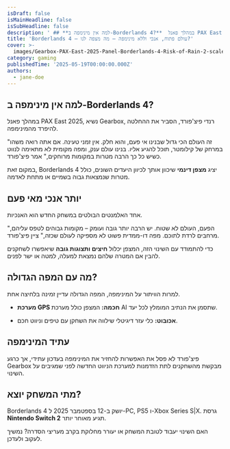 ```yaml
---
isDraft: false
isMainHeadline: false
isSubHeadline: false
description: ' ## **למה אין מינימפה ב-Borderlands 4?**  במהלך פאנל PAX East 2025, נשיא Gearbox, רנדי פיצ''פורד, הסביר את ההחלטה להיפרד מהמינימפה.  "זה העול'
title: 'Borderlands 4 – עולם פתוח, אנכי וללא מינימפה – מה מצפה לנו?'
cover: >-
  images/Gearbox-PAX-East-2025-Panel-Borderlands-4-Risk-of-Rain-2-scaled-1-1-scaled.webp
category: gaming
publishedTime: '2025-05-19T00:00:00.000Z'
authors:
  - jane-doe
---
```


## **למה אין מינימפה ב-Borderlands 4?**

במהלך פאנל PAX East 2025, נשיא Gearbox, רנדי פיצ'פורד, הסביר את ההחלטה להיפרד מהמינימפה.

"זה העולם הכי גדול שבנינו אי פעם, והוא חלק. אין זמני טעינה. אם אתה רואה משהו במרחק של קילומטר, תוכל להגיע אליו. בנינו עולם ענק, ומפה מקומית לא מתאימה לנווט כשיש כל כך הרבה מטרות במקומות מרוחקים," אמר פיצ'פורד.

במקום זאת, Borderlands 4 יציג **מצפן דינמי** שיכוון אותך לכיוון היעדים השונים, כולל מטרות שנמצאות גבוה בשמיים או מתחת לאדמה.

## **יותר אנכי מאי פעם**

אחד האלמנטים הבולטים במשחק החדש הוא האנכיות.

"הפעם, העולם לא שטוח. יש הרבה יותר גובה ועומק – מקומות גבוהים לטפס עליהם, מרחבים לרדת לתוכם. מפה דו-ממדית פשוט לא מספיקה לעולם שכזה," ציין פיצ'פורד.

כדי להתמודד עם השינוי הזה, המצפן יכלול **חיצים ותצוגות גובה** שיאפשרו לשחקנים להבין אם המטרה שלהם נמצאת למעלה, למטה או ישר לפנים.

## **מה עם המפה הגדולה?**

למרות הוויתור על המינימפה, המפה הגדולה עדיין זמינה בלחיצה אחת.

- **מערכת GPS חכמה:** המצפן כולל מערכת AI שתסמן את הנתיב המומלץ לכל יעד.
    
- **אכובוט:** כלי עזר דיגיטלי שילווה את השחקן עם טיפים וניווט חכם.
    

## **עתיד המינימפה**

פיצ'פורד לא פסל את האפשרות להחזיר את המינימפה בעדכון עתידי, אך כרגע Gearbox מבקשת מהשחקנים לתת הזדמנות למערכת הניווט החדשה לפני שמגיבים על השינוי.

## **מתי המשחק יוצא?**

Borderlands 4 יושק ב-12 בספטמבר 2025 ל-PC, PS5 ו-Xbox Series S|X. גרסת **Nintendo Switch 2** תגיע מאוחר יותר.

האם השינוי יעבוד לטובת המשחק או יעורר מחלוקת בקרב מעריצי הסדרה? נמשיך לעקוב ולעדכן.
